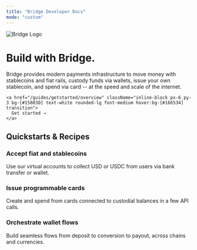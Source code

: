 ```yaml
---
title: "Bridge Developer Docs"
mode: "custom"
---
```


<div className="bg-gradient-to-b from-[#d4f2ef] via-[#f7fafc] to-white text-center text-gray-900">
  <div className="max-w-4xl mx-auto px-6 pt-6 pb-4">
    <img
      src="/logo/bridge_logo.png"
      alt="Bridge Logo"
      className="h-10 mx-auto mb-6 select-none pointer-events-none"
      draggable="false"
    />
    <h1 className="text-4xl md:text-5xl font-light mb-4">Build with Bridge.</h1>
    <p className="text-base md:text-lg text-gray-600 tracking-wide mb-8">
      Bridge provides modern payments infrastructure to move money with stablecoins and fiat rails, custody funds via wallets, issue your own stablecoin, and spend via card -- at the speed and scale of the internet.
    </p>

    <a href="/guides/getstarted/overview" className="inline-block px-6 py-3 bg-[#15803D] text-white rounded-lg font-medium hover:bg-[#166534] transition">
      Get started →
    </a>
  </div>
</div>

<div className="bg-white pt-8 pb-12">
  <div className="max-w-6xl mx-auto px-6">
    <h2 className="text-2xl font-semibold text-left mb-8">Quickstarts & Recipes</h2>
    <div className="grid md:grid-cols-3 gap-6 text-left">
      <div className="border border-gray-200 rounded-xl p-6 hover:shadow-md transition">
        <h3 className="text-lg font-semibold mb-2">Accept fiat and stablecoins</h3>
        <p className="text-sm text-gray-600">Use our virtual accounts to collect USD or USDC from users via bank transfer or wallet.</p>
      </div>
      <div className="border border-gray-200 rounded-xl p-6 hover:shadow-md transition">
        <h3 className="text-lg font-semibold mb-2">Issue programmable cards</h3>
        <p className="text-sm text-gray-600">Create and spend from cards connected to custodial balances in a few API calls.</p>
      </div>
      <div className="border border-gray-200 rounded-xl p-6 hover:shadow-md transition">
        <h3 className="text-lg font-semibold mb-2">Orchestrate wallet flows</h3>
        <p className="text-sm text-gray-600">Build seamless flows from deposit to conversion to payout, across chains and currencies.</p>
      </div>
    </div>
  </div>
</div>